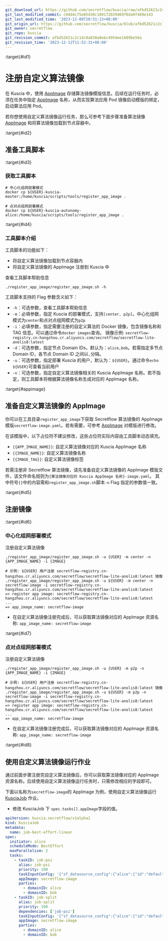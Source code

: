 ```yaml
---
git_download_url: https://github.com/secretflow/kuscia/raw/afbd52621c2c14c0a838a0ebc4954ee1689be56a/docs/development/register_custom_image.md
git_last_modified_commit: c94d4c75e85d30c189172029469f0da9f489e143
git_last_modified_time: '2023-12-08T20:51:13+08:00'
git_origin_url: https://github.com/secretflow/kuscia/blob/afbd52621c2c14c0a838a0ebc4954ee1689be56a/docs/development/register_custom_image.md
git_owner: secretflow
git_repo: kuscia
git_revision_commit: afbd52621c2c14c0a838a0ebc4954ee1689be56a
git_revision_time: '2023-12-12T11:52:31+08:00'
---
```


:target{#id1}

# 注册自定义算法镜像

在 Kuscia 中，使用 [AppImage](../reference/concepts/appimage_cn.mdx) 存储算法镜像模版信息。后续在运行任务时，必须在任务中指定 [AppImage](../reference/concepts/appimage_cn.mdx) 名称，从而实现算法应用 Pod 镜像启动模版的绑定，启动算法应用 Pod。

若你想使用自定义算法镜像运行任务，那么可参考下面步骤准备算法镜像 [AppImage](../reference/concepts/appimage_cn.mdx) 和将算法镜像加载到节点容器中。

:target{#id2}

## 准备工具脚本

:target{#id3}

### 获取工具脚本

```shell
# 中心化组网部署模式
docker cp ${USER}-kuscia-master:/home/kuscia/scripts/tools/register_app_image .

# 点对点组网部署模式
docker cp ${USER}-kuscia-autonomy-alice:/home/kuscia/scripts/tools/register_app_image .
```

:target{#id4}

### 工具脚本介绍

工具脚本的功能如下：

- 将自定义算法镜像加载到节点容器内
- 将自定义算法镜像的 AppImage 注册到 Kuscia 中

查看工具脚本帮助信息

```shell
./register_app_image/register_app_image.sh -h
```

工具脚本支持的 Flag 参数含义如下：

- `-h`：可选参数，查看工具脚本帮助信息
- `-m`：必填参数，指定 Kuscia 的部署模式，支持`[center, p2p]`。中心化组网模式为`center`和点对点组网模式为`p2p`
- `-i`：必填参数，指定需要注册的自定义算法的 Docker 镜像，包含镜像名称和 TAG 信息。可以通过命令`docker images`查询。 镜像示例: `secretflow-registry.cn-hangzhou.cr.aliyuncs.com/secretflow/secretflow-lite-anolis8:latest`
- `-d`：可选参数，指定节点 Domain IDs，默认为：`alice,bob`。若需指定多节点 Domain ID，各节点 Domain ID 之间以`,`分隔。
- `-u`：可选参数，指定部署 Kuscia 的用户，默认为：`${USER}`。通过命令`echo ${USER}`可查看当前用户
- `-n`：可选参数，指定自定义算法镜像相关的 Kuscia AppImage 名称。若不指定，则工具脚本将根据算法镜像名称生成对应的 AppImage 名称。

:target{#appimage}

## 准备自定义算法镜像的 AppImage

你可以在工具目录`register_app_image`下获取 Secretflow 算法镜像的 AppImage 模版`secretflow-image.yaml`。若有需要，可参考 [AppImage](../reference/concepts/appimage_cn.mdx) 对模版进行修改。

在该模版中，以下占位符不建议修改，这些占位符实际内容由工具脚本动态填充。

- `{{APP_IMAGE_NAME}}`: 自定义算法镜像对应的 Kuscia AppImage 名称
- `{{IMAGE_NAME}}`: 自定义算法镜像名称
- `{{IMAGE_TAG}}`: 自定义算法镜像标签

若需注册非 Secretflow 算法镜像，请先准备自定义算法镜像的 AppImage 模版文件，该文件命名规则为`{算法镜像对应的 Kuscia AppImage 名称}-image.yaml`。
其中符号`{}`中的内容需和`register_app_image.sh`脚本`-n` Flag 指定的参数值一致。

:target{#id5}

## 注册镜像

:target{#id6}

### 中心化组网部署模式

注册自定义算法镜像

```shell
./register_app_image/register_app_image.sh -u {USER} -m center -n {APP_IMAGE_NAME} -i {IMAGE}

# 示例: ${USER} 用户注册 secretflow-registry.cn-hangzhou.cr.aliyuncs.com/secretflow/secretflow-lite-anolis8:latest 镜像
./register_app_image/register_app_image.sh -u ${USER} -m center -n secretflow-image -i secretflow-registry.cn-hangzhou.cr.aliyuncs.com/secretflow/secretflow-lite-anolis8:latest
=> register app image: secretflow-registry.cn-hangzhou.cr.aliyuncs.com/secretflow/secretflow-lite-anolis8:latest
...
=> app_image_name: secretflow-image
```

- 在自定义算法镜像注册完成后，可以获取算法镜像对应的 AppImage 资源名称: `app_image_name: secretflow-image`

:target{#id7}

### 点对点组网部署模式

注册自定义算法镜像

```shell
./register_app_image/register_app_image.sh -u {USER} -m p2p -n {APP_IMAGE_NAME} -i {IMAGE}

# 示例: ${USER} 用户注册 secretflow-registry.cn-hangzhou.cr.aliyuncs.com/secretflow/secretflow-lite-anolis8:latest 镜像
./register_app_image/register_app_image.sh -u ${USER} -m p2p -n secretflow-image -i secretflow-registry.cn-hangzhou.cr.aliyuncs.com/secretflow/secretflow-lite-anolis8:latest
=> register app image: secretflow-registry.cn-hangzhou.cr.aliyuncs.com/secretflow/secretflow-lite-anolis8:latest
...
=> app_image_name: secretflow-image
```

- 在自定义算法镜像注册完成后，可以获取算法镜像对应的 AppImage 资源名称: `app_image_name: secretflow-image`

:target{#id8}

## 使用自定义算法镜像运行作业

通过前面步骤注册完自定义算法镜像后，你可以获取算法镜像对应的 AppImage 资源名称。后续使用自定义算法镜像运行任务时，只需修改相应的字段即可。

下面以名称为`secretflow-image`的 AppImage 为例，使用自定义算法镜像运行 [KusciaJob](../reference/concepts/kusciajob_cn.mdx) 作业。

- 修改 KusciaJob 下 `spec.tasks[].appImage`字段的值。

```yaml
apiVersion: kuscia.secretflow/v1alpha1
kind: KusciaJob
metadata:
  name: job-best-effort-linear
spec:
  initiator: alice
  scheduleMode: BestEffort
  maxParallelism: 2
  tasks:
    - taskID: job-psi
      alias: job-psi
      priority: 100
      taskInputConfig: '{"sf_datasource_config":{"alice":{"id":"default-data-source"},"bob":{"id":"default-data-source"}},"sf_cluster_desc":{"parties":["alice","bob"],"devices":[{"name":"spu","type":"spu","parties":["alice","bob"],"config":"{\"runtime_config\":{\"protocol\":\"REF2K\",\"field\":\"FM64\"},\"link_desc\":{\"connect_retry_times\":60,\"connect_retry_interval_ms\":1000,\"brpc_channel_protocol\":\"http\",\"brpc_channel_connection_type\":\"pooled\",\"recv_timeout_ms\":1200000,\"http_timeout_ms\":1200000}}"},{"name":"heu","type":"heu","parties":["alice","bob"],"config":"{\"mode\": \"PHEU\", \"schema\": \"paillier\", \"key_size\": 2048}"}],"ray_fed_config":{"cross_silo_comm_backend":"brpc_link"}},"sf_node_eval_param":{"domain":"preprocessing","name":"psi","version":"0.0.1","attr_paths":["input/receiver_input/key","input/sender_input/key","protocol","precheck_input","bucket_size","curve_type"],"attrs":[{"ss":["id1"]},{"ss":["id2"]},{"s":"ECDH_PSI_2PC"},{"b":true},{"i64":"1048576"},{"s":"CURVE_FOURQ"}]},"sf_input_ids":["alice-table","bob-table"],"sf_output_ids":["psi-output"],"sf_output_uris":["psi-output.csv"]}'
      appImage: secretflow-image
      parties:
        - domainID: alice
        - domainID: bob
    - taskID: job-split
      alias: job-split
      priority: 100
      dependencies: ['job-psi']
      taskInputConfig: '{"sf_datasource_config":{"alice":{"id":"default-data-source"},"bob":{"id":"default-data-source"}},"sf_cluster_desc":{"parties":["alice","bob"],"devices":[{"name":"spu","type":"spu","parties":["alice","bob"],"config":"{\"runtime_config\":{\"protocol\":\"REF2K\",\"field\":\"FM64\"},\"link_desc\":{\"connect_retry_times\":60,\"connect_retry_interval_ms\":1000,\"brpc_channel_protocol\":\"http\",\"brpc_channel_connection_type\":\"pooled\",\"recv_timeout_ms\":1200000,\"http_timeout_ms\":1200000}}"},{"name":"heu","type":"heu","parties":["alice","bob"],"config":"{\"mode\": \"PHEU\", \"schema\": \"paillier\", \"key_size\": 2048}"}],"ray_fed_config":{"cross_silo_comm_backend":"brpc_link"}},"sf_node_eval_param":{"domain":"preprocessing","name":"train_test_split","version":"0.0.1","attr_paths":["train_size","test_size","random_state","shuffle"],"attrs":[{"f":0.75},{"f":0.25},{"i64":1234},{"b":true}]},"sf_output_uris":["train-dataset.csv","test-dataset.csv"],"sf_output_ids":["train-dataset","test-dataset"],"sf_input_ids":["psi-output"]}'
      appImage: secretflow-image
      parties:
        - domainID: alice
        - domainID: bob
```
